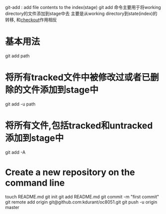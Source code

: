 git-add : add file contents to the index(stage)
git add 命令主要用于将working directory的文件添加到stage中去
主要是从working directory到state(index)的转移, 和[[checkout]]作用相反

= 基本用法 =
git add path

= 将所有tracked文件中被修改过或者已删除的文件添加到stage中 =
git add -u  path

= 将所有文件,包括tracked和untracked添加到stage中 =
git add -A

= Create a new repository on the command line =
touch README.md
git init
git add README.md
git commit -m "first commit"
git remote add origin git@github.com:kdurant/oc8051.git
git push -u origin master
